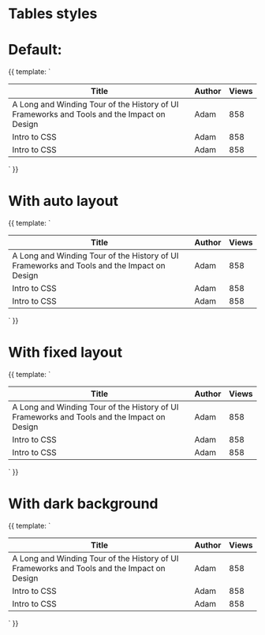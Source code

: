 
<Meta title="Components/Tables" />

# Tables styles

# Default:

<Preview>
  <Story name="Default">
    {{
      template: `
      <div class="flex justify-center items-center h-screen font-lato">
        <table class="">
          <thead>
            <tr>
              <th>Title</th>
              <th>Author</th>
              <th>Views</th>
            </tr>
          </thead>
          <tbody>
            <tr>
              <td>A Long and Winding Tour of the History of UI Frameworks and Tools and the Impact on Design</td>
              <td>Adam</td>
              <td>858</td>
            </tr>
            <tr>
              <td>Intro to CSS</td>
              <td>Adam</td>
              <td>858</td>
            </tr>
            <tr>
              <td>Intro to CSS</td>
              <td>Adam</td>
              <td>858</td>
            </tr>
          </tbody>
        </table>
      </div>
      `
    }}
  </Story>
</Preview>

# With auto layout

<Preview>
  <Story name="With auto layout">
    {{
      template: `
      <div class="flex justify-center items-center h-screen font-lato">
        <table class="table-auto">
          <thead>
            <tr>
              <th>Title</th>
              <th>Author</th>
              <th>Views</th>
            </tr>
          </thead>
          <tbody>
            <tr>
              <td>A Long and Winding Tour of the History of UI Frameworks and Tools and the Impact on Design</td>
              <td>Adam</td>
              <td>858</td>
            </tr>
            <tr>
              <td>Intro to CSS</td>
              <td>Adam</td>
              <td>858</td>
            </tr>
            <tr>
              <td>Intro to CSS</td>
              <td>Adam</td>
              <td>858</td>
            </tr>
          </tbody>
        </table>
      </div>
      `
    }}
  </Story>
</Preview>

# With fixed layout

<Preview>
  <Story name="With fixed layout">
    {{
      template: `
      <div class="flex justify-center items-center h-screen font-lato">
        <table class="table-fixed">
          <thead>
            <tr>
              <th class="w-1/2">Title</th>
              <th class="w-1/2">Author</th>
              <th class="w-1/2">Views</th>
            </tr>
          </thead>
          <tbody>
            <tr>
              <td>A Long and Winding Tour of the History of UI Frameworks and Tools and the Impact on Design</td>
              <td>Adam</td>
              <td>858</td>
            </tr>
            <tr>
              <td>Intro to CSS</td>
              <td>Adam</td>
              <td>858</td>
            </tr>
            <tr>
              <td>Intro to CSS</td>
              <td>Adam</td>
              <td>858</td>
            </tr>
          </tbody>
        </table>
      </div>
      `
    }}
  </Story>
</Preview>

# With dark background

<Preview>
  <Story name="With dark background">
    {{
      template: `
      <div class="flex justify-center items-center h-screen font-lato bg-gray-600">
        <table class="table-fixed">
          <thead>
            <tr>
              <th class="w-1/2">Title</th>
              <th class="w-1/2">Author</th>
              <th class="w-1/2">Views</th>
            </tr>
          </thead>
          <tbody>
            <tr>
              <td>A Long and Winding Tour of the History of UI Frameworks and Tools and the Impact on Design</td>
              <td>Adam</td>
              <td>858</td>
            </tr>
            <tr>
              <td>Intro to CSS</td>
              <td>Adam</td>
              <td>858</td>
            </tr>
            <tr>
              <td>Intro to CSS</td>
              <td>Adam</td>
              <td>858</td>
            </tr>
          </tbody>
        </table>
      </div>
      `
    }}
  </Story>
</Preview>
